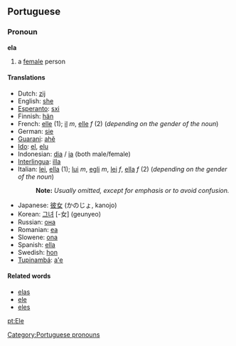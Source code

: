 ==Portuguese==
===Pronoun===
'''ela'''

#a [[female]] person 

====Translations====
*Dutch: [[zij]]
*English: [[she]]
*[[Esperanto]]: [[sxi]]
*Finnish: [[hän]]
*French: [[elle]] (1); [[il]] ''m'', [[elle]] ''f'' (2) (''depending on the gender of the noun'')
*German: [[sie]]
*[[Guarani]]: [[ahẽ]]
*[[Ido]]: [[el]], [[elu]]
*Indonesian: [[dia]] / [[ia]] (both male/female)
*[[Interlingua]]: [[illa]]
*Italian: [[lei]], [[ella]] (1); [[lui]] ''m'', [[egli]] ''m'', [[lei]] ''f'', [[ella]] ''f'' (2) (''depending on the gender of the noun'')
*:'''Note:''' ''Usually omitted, except for emphasis or to avoid confusion.''
*Japanese: [[彼女]] (かのじょ, kanojo)
*Korean: [[그녀]] [-女] (geunyeo)
*Russian: [[она]]
*Romanian: [[ea]]
*Slowene: [[ona]]
*Spanish: [[ella]]
*Swedish: [[hon]]
*[[Tupinambá]]: [[a'e]]

====Related words====
*[[elas]]
*[[ele]]
*[[eles]]

[[Category:Portuguese pronouns]]
[[pt:Ele]]